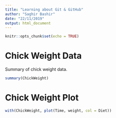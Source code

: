 ```yaml
---
title: "Learning about Git & GitHub"
author: "Saghir Bashir"
date: "22/11/2019"
output: html_document
---
```


```r
knitr::opts_chunk$set(echo = TRUE)
```

# Chick Weight Data

Summary of chick weight data.

```r
summary(ChickWeight)
```

# Chick Weight Plot

```r
with(ChickWeight, plot(Time, weight, col = Diet))
```


